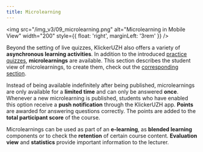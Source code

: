 ```yaml
---
title: Microlearning
---
```


<img
  src="/img_v3/09_microlearning.png"
  alt="Microlearning in Mobile View"
  width="200"
  style={{ float: 'right', marginLeft: '3rem' }}
/>

Beyond the setting of live quizzes, KlickerUZH also offers a variety of **asynchronous learning activities**. In addition to the introduced [practice quizzes](/student_tutorials/practice_quiz), **microlearnings** are available. This section describes the student view of microlearnings, to create them, check out the [corresponding section](/tutorials/microlearning).

Instead of being available indefinitely after being published, microlearnings are only available for a **limited time** and can only be answered **once**. Whenever a new microlearning is published, students who have enabled this option receive a **push notification** through the KlickerUZH app. **Points** are awarded for answering questions correctly. The points are added to the **total participant score** of the course.

Microlearnings can be used as part of an **e-learning**, as **blended learning** components or to check the **retention** of certain course content. **Evaluation view** and **statistics** provide important information to the lecturer.
